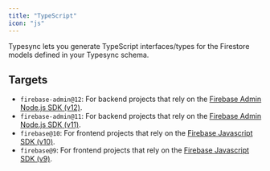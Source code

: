 ```yaml
---
title: "TypeScript"
icon: "js"
---
```


Typesync lets you generate TypeScript interfaces/types for the Firestore models defined in your Typesync schema.

## Targets

- `firebase-admin@12`: For backend projects that rely on the [Firebase Admin Node.js SDK (v12)](https://www.npmjs.com/package/firebase-admin).
- `firebase-admin@11`: For backend projects that rely on the [Firebase Admin Node.js SDK (v11)](https://www.npmjs.com/package/firebase-admin).
- `firebase@10`: For frontend projects that rely on the [Firebase Javascript SDK (v10)](https://www.npmjs.com/package/firebase).
- `firebase@9`: For frontend projects that rely on the [Firebase Javascript SDK (v9)](https://www.npmjs.com/package/firebase).
